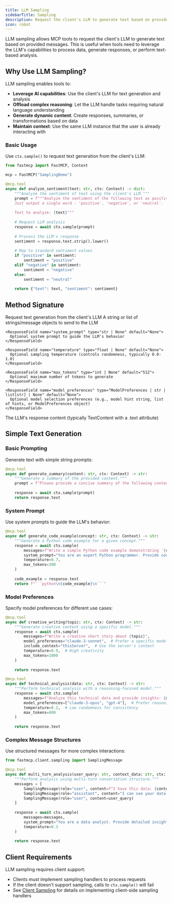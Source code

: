 ---
title: LLM Sampling
sidebarTitle: Sampling
description: Request the client's LLM to generate text based on provided messages through the MCP context.
icon: robot
---


<VersionBadge version="2.0.0" />

LLM sampling allows MCP tools to request the client's LLM to generate text based on provided messages. This is useful when tools need to leverage the LLM's capabilities to process data, generate responses, or perform text-based analysis.

## Why Use LLM Sampling?

LLM sampling enables tools to:

- **Leverage AI capabilities**: Use the client's LLM for text generation and analysis
- **Offload complex reasoning**: Let the LLM handle tasks requiring natural language understanding
- **Generate dynamic content**: Create responses, summaries, or transformations based on data
- **Maintain context**: Use the same LLM instance that the user is already interacting with

### Basic Usage

Use `ctx.sample()` to request text generation from the client's LLM:

```python {14}
from fastmcp import FastMCP, Context

mcp = FastMCP("SamplingDemo")

@mcp.tool
async def analyze_sentiment(text: str, ctx: Context) -> dict:
    """Analyze the sentiment of text using the client's LLM."""
    prompt = f"""Analyze the sentiment of the following text as positive, negative, or neutral. 
    Just output a single word - 'positive', 'negative', or 'neutral'.
    
    Text to analyze: {text}"""
    
    # Request LLM analysis
    response = await ctx.sample(prompt)
    
    # Process the LLM's response
    sentiment = response.text.strip().lower()
    
    # Map to standard sentiment values
    if "positive" in sentiment:
        sentiment = "positive"
    elif "negative" in sentiment:
        sentiment = "negative"
    else:
        sentiment = "neutral"
    
    return {"text": text, "sentiment": sentiment}
```

## Method Signature

<Card icon="code" title="Context Sampling Method">
<ResponseField name="ctx.sample" type="async method">
  Request text generation from the client's LLM
  
  <Expandable title="Parameters">
    <ResponseField name="messages" type="str | list[str | SamplingMessage]">
      A string or list of strings/message objects to send to the LLM
    </ResponseField>
    
    <ResponseField name="system_prompt" type="str | None" default="None">
      Optional system prompt to guide the LLM's behavior
    </ResponseField>
    
    <ResponseField name="temperature" type="float | None" default="None">
      Optional sampling temperature (controls randomness, typically 0.0-1.0)
    </ResponseField>
    
    <ResponseField name="max_tokens" type="int | None" default="512">
      Optional maximum number of tokens to generate
    </ResponseField>
    
    <ResponseField name="model_preferences" type="ModelPreferences | str | list[str] | None" default="None">
      Optional model selection preferences (e.g., model hint string, list of hints, or ModelPreferences object)
    </ResponseField>
  </Expandable>
  
  <Expandable title="Response">
    <ResponseField name="response" type="TextContent | ImageContent">
      The LLM's response content (typically TextContent with a .text attribute)
    </ResponseField>
  </Expandable>
</ResponseField>
</Card>

## Simple Text Generation

### Basic Prompting

Generate text with simple string prompts:

```python {6}
@mcp.tool
async def generate_summary(content: str, ctx: Context) -> str:
    """Generate a summary of the provided content."""
    prompt = f"Please provide a concise summary of the following content:\n\n{content}"
    
    response = await ctx.sample(prompt)
    return response.text
```

### System Prompt

Use system prompts to guide the LLM's behavior:

```python {4-9}
@mcp.tool
async def generate_code_example(concept: str, ctx: Context) -> str:
    """Generate a Python code example for a given concept."""
    response = await ctx.sample(
        messages=f"Write a simple Python code example demonstrating '{concept}'.",
        system_prompt="You are an expert Python programmer. Provide concise, working code examples without explanations.",
        temperature=0.7,
        max_tokens=300
    )
    
    code_example = response.text
    return f"```python\n{code_example}\n```"
```


### Model Preferences

Specify model preferences for different use cases:

```python {4-8, 17-22}
@mcp.tool
async def creative_writing(topic: str, ctx: Context) -> str:
    """Generate creative content using a specific model."""
    response = await ctx.sample(
        messages=f"Write a creative short story about {topic}",
        model_preferences="claude-3-sonnet",  # Prefer a specific model
        include_context="thisServer",  # Use the server's context
        temperature=0.9,  # High creativity
        max_tokens=1000
    )
    
    return response.text

@mcp.tool
async def technical_analysis(data: str, ctx: Context) -> str:
    """Perform technical analysis with a reasoning-focused model."""
    response = await ctx.sample(
        messages=f"Analyze this technical data and provide insights: {data}",
        model_preferences=["claude-3-opus", "gpt-4"],  # Prefer reasoning models
        temperature=0.2,  # Low randomness for consistency
        max_tokens=800
    )
    
    return response.text
```

### Complex Message Structures

Use structured messages for more complex interactions:

```python {1, 6-10}
from fastmcp.client.sampling import SamplingMessage

@mcp.tool
async def multi_turn_analysis(user_query: str, context_data: str, ctx: Context) -> str:
    """Perform analysis using multi-turn conversation structure."""
    messages = [
        SamplingMessage(role="user", content=f"I have this data: {context_data}"),
        SamplingMessage(role="assistant", content="I can see your data. What would you like me to analyze?"),
        SamplingMessage(role="user", content=user_query)
    ]
    
    response = await ctx.sample(
        messages=messages,
        system_prompt="You are a data analyst. Provide detailed insights based on the conversation context.",
        temperature=0.3
    )
    
    return response.text
```

## Client Requirements

LLM sampling requires client support:

- Clients must implement sampling handlers to process requests
- If the client doesn't support sampling, calls to `ctx.sample()` will fail
- See [Client Sampling](/clients/sampling) for details on implementing client-side sampling handlers
